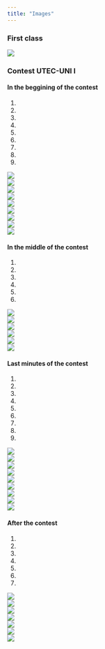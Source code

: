 ```yaml
---
title: "Images"
---
```


### **First class**

![](./images/gallery/first-class/first-class.jpg)

### **Contest UTEC-UNI I**

#### In the beggining of the contest

<div id="carousel1" class="carousel slide" data-ride="carousel1">

<ol class="carousel-indicators">
  <li data-target="#carousel1" data-slide-to="0" class="active"></li>
  <li data-target="#carousel1" data-slide-to="1"></li>
  <li data-target="#carousel1" data-slide-to="2"></li>
  <li data-target="#carousel1" data-slide-to="3"></li>
  <li data-target="#carousel1" data-slide-to="4"></li>
  <li data-target="#carousel1" data-slide-to="5"></li>
  <li data-target="#carousel1" data-slide-to="6"></li>
  <li data-target="#carousel1" data-slide-to="7"></li>
  <li data-target="#carousel1" data-slide-to="8"></li>

</ol>

<div class="carousel-inner w-100">
  <div class="item active">
  <img class="d-block mx-auto"
  src="./images/gallery/contest-UTEC-UNI-I/start/1.jpg">
  </div>

  <div class="item">
  <img class="d-block w-auto"
  src="./images/gallery/contest-UTEC-UNI-I/start/2.jpg">
  </div>

  <div class="item">
  <img class="d-block w-auto"
  src="./images/gallery/contest-UTEC-UNI-I/start/3.jpg">
  </div>

  <div class="item">
  <img class="d-block w-auto"
  src="./images/gallery/contest-UTEC-UNI-I/start/4.jpg">
  </div>

  <div class="item">
  <img class="d-block w-auto"
  src="./images/gallery/contest-UTEC-UNI-I/start/5.jpg">
  </div>

  <div class="item">
  <img class="d-block w-auto"
  src="./images/gallery/contest-UTEC-UNI-I/start/6.jpg">
  </div>

  <div class="item">
  <img class="d-block w-auto"
  src="./images/gallery/contest-UTEC-UNI-I/start/7.jpg">
  </div>

  <div class="item">
  <img class="d-block w-auto"
  src="./images/gallery/contest-UTEC-UNI-I/start/8.jpg">
  </div>

  <div class="item">
  <img class="d-block w-auto"
  src="./images/gallery/contest-UTEC-UNI-I/start/9.jpg">
  </div>

</div>
  
<a href="#carousel1" class="left carousel-control" data-slide="prev">
  <span class="glyphicon glyphicon-chevron-left"></span>
</a>

<a href="#carousel1" class="right carousel-control" data-slide="next">
  <span class="glyphicon glyphicon-chevron-right"></span>
</a>

</div>


#### In the middle of the contest

<div id="carousel2" class="carousel slide" data-ride="carousel2">

<ol class="carousel-indicators">
  <li data-target="#carousel2" data-slide-to="0" class="active"></li>
  <li data-target="#carousel2" data-slide-to="1"></li>
  <li data-target="#carousel2" data-slide-to="2"></li>
  <li data-target="#carousel2" data-slide-to="3"></li>
  <li data-target="#carousel2" data-slide-to="4"></li>
  <li data-target="#carousel2" data-slide-to="5"></li>


</ol>

<div class="carousel-inner w-100">
  <div class="item active">
  <img class="d-block mx-auto"
  src="./images/gallery/contest-UTEC-UNI-I/middle/1.jpg">
  </div>

  <div class="item">
  <img class="d-block w-auto"
  src="./images/gallery/contest-UTEC-UNI-I/middle/2.jpg">
  </div>

  <div class="item">
  <img class="d-block w-auto"
  src="./images/gallery/contest-UTEC-UNI-I/middle/3.jpg">
  </div>

  <div class="item">
  <img class="d-block w-auto"
  src="./images/gallery/contest-UTEC-UNI-I/middle/4.jpg">
  </div>

  <div class="item">
  <img class="d-block w-auto"
  src="./images/gallery/contest-UTEC-UNI-I/middle/5.jpg">
  </div>

  <div class="item">
  <img class="d-block w-auto"
  src="./images/gallery/contest-UTEC-UNI-I/middle/6.jpg">
  </div>

</div>
  
<a href="#carousel2" class="left carousel-control" data-slide="prev">
  <span class="glyphicon glyphicon-chevron-left"></span>
</a>

<a href="#carousel2" class="right carousel-control" data-slide="next">
  <span class="glyphicon glyphicon-chevron-right"></span>
</a>

</div>


#### Last minutes of the contest

<div id="carousel3" class="carousel slide" data-ride="carousel3">

<ol class="carousel-indicators">
  <li data-target="#carousel3" data-slide-to="0" class="active"></li>
  <li data-target="#carousel3" data-slide-to="1"></li>
  <li data-target="#carousel3" data-slide-to="2"></li>
  <li data-target="#carousel3" data-slide-to="3"></li>
  <li data-target="#carousel3" data-slide-to="4"></li>
  <li data-target="#carousel3" data-slide-to="5"></li>
  <li data-target="#carousel3" data-slide-to="6"></li>
  <li data-target="#carousel3" data-slide-to="7"></li>
  <li data-target="#carousel3" data-slide-to="8"></li>

</ol>

<div class="carousel-inner w-100">
  <div class="item active">
  <img class="d-block mx-auto"
  src="./images/gallery/contest-UTEC-UNI-I/final/1.jpg">
  </div>

  <div class="item">
  <img class="d-block w-auto"
  src="./images/gallery/contest-UTEC-UNI-I/final/2.jpg">
  </div>

  <div class="item">
  <img class="d-block w-auto"
  src="./images/gallery/contest-UTEC-UNI-I/final/3.jpg">
  </div>

  <div class="item">
  <img class="d-block w-auto"
  src="./images/gallery/contest-UTEC-UNI-I/final/4.jpg">
  </div>

  <div class="item">
  <img class="d-block w-auto"
  src="./images/gallery/contest-UTEC-UNI-I/final/5.jpg">
  </div>

  <div class="item">
  <img class="d-block w-auto"
  src="./images/gallery/contest-UTEC-UNI-I/final/6.jpg">
  </div>

  <div class="item">
  <img class="d-block w-auto"
  src="./images/gallery/contest-UTEC-UNI-I/final/7.jpg">
  </div>

  <div class="item">
  <img class="d-block w-auto"
  src="./images/gallery/contest-UTEC-UNI-I/final/8.jpg">
  </div>

  <div class="item">
  <img class="d-block w-auto"
  src="./images/gallery/contest-UTEC-UNI-I/final/9.jpg">
  </div>

</div>
  
<a href="#carousel3" class="left carousel-control" data-slide="prev">
  <span class="glyphicon glyphicon-chevron-left"></span>
</a>

<a href="#carousel3" class="right carousel-control" data-slide="next">
  <span class="glyphicon glyphicon-chevron-right"></span>
</a>

</div>



#### After the contest

<div id="carousel4" class="carousel slide" data-ride="carousel4">

<ol class="carousel-indicators">
  <li data-target="#carousel4" data-slide-to="0" class="active"></li>
  <li data-target="#carousel4" data-slide-to="1"></li>
  <li data-target="#carousel4" data-slide-to="2"></li>
  <li data-target="#carousel4" data-slide-to="3"></li>
  <li data-target="#carousel4" data-slide-to="4"></li>
  <li data-target="#carousel4" data-slide-to="5"></li>
  <li data-target="#carousel4" data-slide-to="6"></li>

</ol>

<div class="carousel-inner w-100">
  <div class="item active">
  <img class="d-block mx-auto"
  src="./images/gallery/contest-UTEC-UNI-I/ceremony/1.jpg">
  </div>

  <div class="item">
  <img class="d-block w-auto"
  src="./images/gallery/contest-UTEC-UNI-I/ceremony/2.jpg">
  </div>

  <div class="item">
  <img class="d-block w-auto"
  src="./images/gallery/contest-UTEC-UNI-I/ceremony/3.jpg">
  </div>

  <div class="item">
  <img class="d-block w-auto"
  src="./images/gallery/contest-UTEC-UNI-I/ceremony/4.jpg">
  </div>

  <div class="item">
  <img class="d-block w-auto"
  src="./images/gallery/contest-UTEC-UNI-I/ceremony/5.jpg">
  </div>

  <div class="item">
  <img class="d-block w-auto"
  src="./images/gallery/contest-UTEC-UNI-I/ceremony/6.jpg">
  </div>

  <div class="item">
  <img class="d-block w-auto"
  src="./images/gallery/contest-UTEC-UNI-I/ceremony/7.jpg">
  </div>

</div>
  
<a href="#carousel4" class="left carousel-control" data-slide="prev">
  <span class="glyphicon glyphicon-chevron-left"></span>
</a>

<a href="#carousel4" class="right carousel-control" data-slide="next">
  <span class="glyphicon glyphicon-chevron-right"></span>
</a>

</div>


<script>
$("#carousel1").carousel();
$("#carousel2").carousel();
$("#carousel3").carousel();
$("#carousel4").carousel();
</script>


<script>
$("#gallery-page")
  .addClass("active");
</script>
